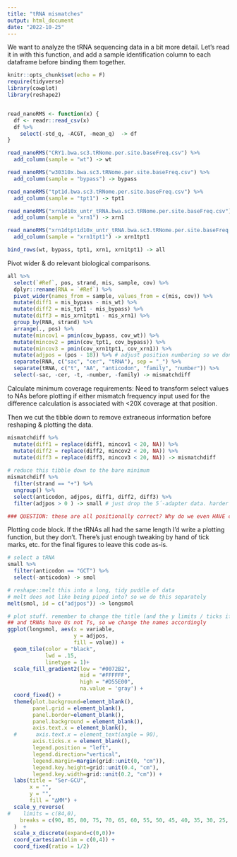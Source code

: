```yaml
---
title: "tRNA mismatches"
output: html_document
date: "2022-10-25"
---
```

We want to analyze the tRNA sequencing data in a bit more detail. Let's read it in with this function, and add a sample identification column to each dataframe before binding them together.
```r
knitr::opts_chunk$set(echo = F)
require(tidyverse)
library(cowplot)
library(reshape2)


read_nanoRMS <- function(x) {
  df <- readr::read_csv(x)
  df %>% 
    select(-std_q, -ACGT, -mean_q)  -> df
}

read_nanoRMS("CRY1.bwa.sc3.tRNome.per.site.baseFreq.csv") %>%
  add_column(sample = "wt") -> wt

read_nanoRMS("w30310x.bwa.sc3.tRNome.per.site.baseFreq.csv") %>%
  add_column(sample = "bypass") -> bypass

read_nanoRMS("tpt1d.bwa.sc3.tRNome.per.site.baseFreq.csv") %>%
  add_column(sample = "tpt1") -> tpt1

read_nanoRMS("xrn1d10x_untr_tRNA.bwa.sc3.tRNome.per.site.baseFreq.csv") %>%
  add_column(sample = "xrn1") -> xrn1

read_nanoRMS("xrn1dtpt1d10x_untr_tRNA.bwa.sc3.tRNome.per.site.baseFreq.csv") %>%
  add_column(sample = "xrn1tpt1") -> xrn1tpt1

bind_rows(wt, bypass, tpt1, xrn1, xrn1tpt1) -> all

```

Pivot wider & do relevant biological comparisons.
```r
all %>%
  select(`#Ref`, pos, strand, mis, sample, cov) %>%
  dplyr::rename(RNA = `#Ref`) %>%
  pivot_wider(names_from = sample, values_from = c(mis, cov)) %>%
  mutate(diff1 = mis_bypass - mis_wt) %>%
  mutate(diff2 = mis_tpt1 - mis_bypass) %>%
  mutate(diff3 = mis_xrn1tpt1 - mis_xrn1) %>%
  group_by(RNA, strand) %>%
  arrange(., pos) %>%
  mutate(mincov1 = pmin(cov_bypass, cov_wt)) %>%
  mutate(mincov2 = pmin(cov_tpt1, cov_bypass)) %>%
  mutate(mincov3 = pmin(cov_xrn1tpt1, cov_xrn1)) %>%
  mutate(adjpos = (pos - 18)) %>% # adjust position numbering so we don't start counting at 5´-adapter sequence
  separate(RNA, c("sac", "cer", "tRNA"), sep = "_") %>%
  separate(tRNA, c("t", "AA", "anticodon", "family", "number")) %>%
  select(-sac, -cer, -t, -number, -family) -> mismatchdiff
```

Calculate minimum coverage requirements: Need to transform select values to NAs before plotting if either mismatch frequency input used for the difference calculation is associated with <20X coverage at that position.

Then we cut the tibble down to remove extraneous information before reshaping & plotting the data.
```r
mismatchdiff %>%
  mutate(diff1 = replace(diff1, mincov1 < 20, NA)) %>%
  mutate(diff2 = replace(diff2, mincov2 < 20, NA)) %>%
  mutate(diff3 = replace(diff3, mincov3 < 20, NA)) -> mismatchdiff
  
# reduce this tibble down to the bare minimum
mismatchdiff %>%
  filter(strand == "+") %>%
  ungroup() %>%
  select(anticodon, adjpos, diff1, diff2, diff3) %>%
  filter(adjpos > 0 ) -> small # just drop the 5´-adapter data. harder for 3´ adapter b/c length differences

### QUESTION: these are all positionally correct? Why do we even HAVE coverage on the 5´-adapter terminus?
```

Plotting code block. If the tRNAs all had the same length I'd write a plotting function, but they don't. There's just enough tweaking by hand of tick marks, etc. for the final figures to leave this code as-is.
```r
# select a tRNA 
small %>%
  filter(anticodon == "GCT") %>%
  select(-anticodon) -> smol

# reshape::melt this into a long, tidy puddle of data
# melt does not like being piped into? so we do this separately
melt(smol, id = c("adjpos")) -> longsmol

# plot stuff. remember to change the title (and the y limits / ticks if needed)!
## and tRNAs have Us not Ts, so we change the names accordingly
ggplot(longsmol, aes(x = variable,
                     y = adjpos,
                     fill = value)) +
  geom_tile(color = "black",
            lwd = .15,
            linetype = 1)+
  scale_fill_gradient2(low = "#0072B2",
                       mid = "#FFFFFF",
                       high = "#D55E00",
                       na.value = 'gray') +
  coord_fixed() +
  theme(plot.background=element_blank(),
        panel.grid = element_blank(),
        panel.border=element_blank(),
        panel.background = element_blank(),
        axis.text.x = element_blank(),
  #      axis.text.x = element_text(angle = 90),
        axis.ticks.x = element_blank(),
        legend.position = "left",
        legend.direction="vertical",
        legend.margin=margin(grid::unit(0, "cm")),
        legend.key.height=grid::unit(0.4, "cm"),
        legend.key.width=grid::unit(0.2, "cm")) +
  labs(title = "Ser-GCU",
       x = "",
       y = "",
       fill = "∆MM") +
  scale_y_reverse(
#    limits = c(84,0),
    breaks = c(90, 85, 80, 75, 70, 65, 60, 55, 50, 45, 40, 35, 30, 25, 20, 15, 10, 5)
  )  + 
  scale_x_discrete(expand=c(0,0))+
  coord_cartesian(xlim = c(0,4)) +
  coord_fixed(ratio = 1/2) 


```

